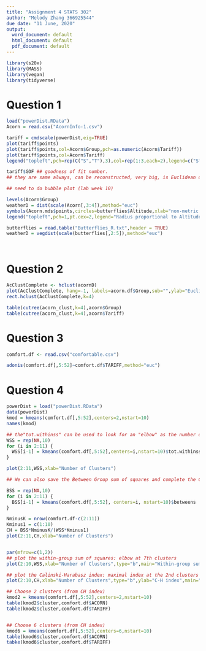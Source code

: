 ---
title: "Assignment 4 STATS 302"
author: "Melody Zhang 366925544"
due date: "11 June, 2020"
output:
  word_document: default
  html_document: default
  pdf_document: default
---

```{r ,include=FALSE}
library(s20x)
library(MASS)
library(vegan)
library(tidyverse)
```


# Question 1 

```{r}
load("powerDist.RData")
Acorn = read.csv("AcornInfo-1.csv")

tariff = cmdscale(powerDist,eig=TRUE)
plot(tariff$points)
plot(tariff$points,col=Acorn$Group,pch=as.numeric(Acorn$Tariff))
plot(tariff$points,col=Acorn$Tariff)
legend("topleft",pch=rep(C("S","T"),3),col=rep(1:3,each=2),legend=c("Standard Adversity","Time of use Adversity","Standard Affluent","ToU affluent","Standard Comf","ToU Comf"))

tariff$GOF ## goodness of fit number.
## they are same always, can be reconstructed, very big, is Euclidean dist

## need to do bubble plot (lab week 10)

levels(Acorn$Group)
weatherD = dist(scale(Acorn[,3:4]),method="euc")
symbols(Acorn.mds$points,circles=butterflies$Altitude,xlab="non-metric axis 1", ylab="non-metric axis 2", main=paste("stress",round(butterflies.mds$stress,2)))
legend("topleft",pch=1,pt.cex=2,legend="Radius proportional to Altitude")

butterflies = read.table("Butterflies_R.txt",header = TRUE)
weatherD = vegdist(scale(butterflies[,2:5]),method="euc")




```

# Question 2
```{r}
AcClustComplete <- hclust(acornD)
plot(AcClustComplete, hang=-1, labels=acorn.df$Group,sub="",ylab="Euclidean Distance",main="Complete linkage clustering based on Euclidean Distance between z-scores",cex.main=0.9)
rect.hclust(AcClustComplete,k=4)
```
```{r}
table(cutree(acorn_clust,k=4),acorn$Group)
table(cutree(acorn_clust,k=4),acorn$Tariff)
```

# Question 3
```{r}
comfort.df <- read.csv("comfortable.csv")

adonis(comfort.df[,5:52]~comfort.df$TARIFF,method="euc")
```


# Question 4
```{r}
powerDist = load("powerDist.RData")
data(powerDist)
kmod = kmeans(comfort.df[,5:52],centers=2,nstart=10)
names(kmod)

## the"tot.withinss" can be used to look for an "elbow" as the number of clusters changes
WSS = rep(NA,10)
for (i in 2:11) {
  WSS[i-1] = kmeans(comfort.df[,5:52],centers=i,nstart=10)$tot.withinss
}

plot(2:11,WSS,xlab="Number of Clusters")

## We can also save the Between Group sum of squares and complete the Calinski-Harabasz index, if desired

BSS = rep(NA,10)
for (i in 2:11) {
  BSS[i-1] = kmeans(comfort.df[,5:52], centers=i, nstart=10)$betweens
}

NminusK = nrow(comfort.df-c(2:11))
Kminus1 = c(1:10)
CH = BSS*NminusK/(WSS*Kminus1)
plot(2:11,CH,xlab="Number of Clusters")


par(mfrow=c(1,2))
## plot the within-group sum of squares: elbow at 7th clusters
plot(2:10,WSS,xlab="Number of Clusters",type="b",main="Within-group sum of squares")

## plot the Calinski-Harabasz index: maximal index at the 2nd clusters
plot(2:10,CH,xlab="Number of Clusters",type="b",ylab="C-H index",main="Calinski-Harabasz index")

## Choose 2 clusters (from CH index)
kmod2 = kmeans(comfort.df[,5:52],centers=2,nstart=10)
table(kmod2$cluster,comfort.df$ACORN)
table(kmod2$cluster,comfort.df$TARIFF)


## Choose 6 clusters (from CH index)
kmod6 = kmeans(comfort.df[,5:52],centers=6,nstart=10)
table(kmod6$cluster,comfort.df$ACORN)
tabke(kmod6$cluster,comfort.df$TARIFF)
```















